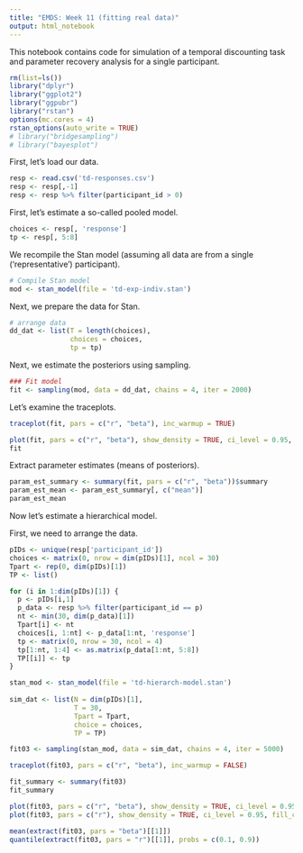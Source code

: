 ```yaml
---
title: "EMDS: Week 11 (fitting real data)"
output: html_notebook
---
```


This notebook contains code for simulation of a temporal discounting task and parameter recovery analysis for a single participant.

```r
rm(list=ls())
library("dplyr")
library("ggplot2")
library("ggpubr")
library("rstan")
options(mc.cores = 4)
rstan_options(auto_write = TRUE)
# library("bridgesampling")
# library("bayesplot")
```

First, let's load our data.

```r
resp <- read.csv('td-responses.csv')
resp <- resp[,-1]
resp <- resp %>% filter(participant_id > 0)
```

First, let's estimate a so-called pooled model.

```r
choices <- resp[, 'response']
tp <- resp[, 5:8]
```

We recompile the Stan model (assuming all data are from a single ('representative') participant).

```r
# Compile Stan model
mod <- stan_model(file = 'td-exp-indiv.stan')
```

Next, we prepare the data for Stan.

```r
# arrange data
dd_dat <- list(T = length(choices),
               choices = choices,
               tp = tp)
```

Next, we estimate the posteriors using sampling.

```r
### Fit model
fit <- sampling(mod, data = dd_dat, chains = 4, iter = 2000)
```

Let's examine the traceplots.

```r
traceplot(fit, pars = c("r", "beta"), inc_warmup = TRUE)
```

```r
plot(fit, pars = c("r", "beta"), show_density = TRUE, ci_level = 0.95, fill_color = "purple")
fit
```
Extract parameter estimates (means of posteriors).

```r
param_est_summary <- summary(fit, pars = c("r", "beta"))$summary
param_est_mean <- param_est_summary[, c("mean")]
param_est_mean
```

Now let's estimate a hierarchical model.

First, we need to arrange the data.

```r
pIDs <- unique(resp['participant_id'])
choices <- matrix(0, nrow = dim(pIDs)[1], ncol = 30)
Tpart <- rep(0, dim(pIDs)[1])
TP <- list()

for (i in 1:dim(pIDs)[1]) {
  p <- pIDs[i,1]
  p_data <- resp %>% filter(participant_id == p)
  nt <- min(30, dim(p_data)[1])
  Tpart[i] <- nt
  choices[i, 1:nt] <- p_data[1:nt, 'response'] 
  tp <- matrix(0, nrow = 30, ncol = 4)
  tp[1:nt, 1:4] <- as.matrix(p_data[1:nt, 5:8])
  TP[[i]] <- tp
}
```

```r
stan_mod <- stan_model(file = 'td-hierarch-model.stan')
  
sim_dat <- list(N = dim(pIDs)[1],
                T = 30,
                Tpart = Tpart,
                choice = choices,
                TP = TP)

fit03 <- sampling(stan_mod, data = sim_dat, chains = 4, iter = 5000)
```


```r
traceplot(fit03, pars = c("r", "beta"), inc_warmup = FALSE)

fit_summary <- summary(fit03)
fit_summary

plot(fit03, pars = c("r", "beta"), show_density = TRUE, ci_level = 0.95, fill_color = "purple")
plot(fit03, pars = c("r"), show_density = TRUE, ci_level = 0.95, fill_color = "purple")

mean(extract(fit03, pars = "beta")[[1]])
quantile(extract(fit03, pars = "r")[[1]], probs = c(0.1, 0.9))
```
